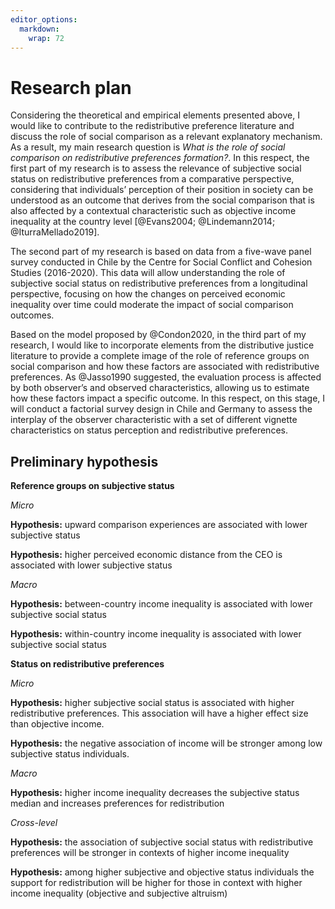 ```yaml
---
editor_options:
  markdown:
    wrap: 72
---
```


# Research plan  

Considering the theoretical and empirical elements presented above, I would like to contribute to the redistributive preference literature and discuss the role of social comparison as a relevant explanatory mechanism. As a result, my main research question is *What is the role of social comparison on redistributive preferences formation?*. In this respect, the first part of my research is to assess the relevance of subjective social status on redistributive preferences from a comparative perspective, considering that individuals' perception of their position in society can be understood as an outcome that derives from the social comparison that is also affected by a contextual characteristic such as objective income inequality at the country level [@Evans2004; @Lindemann2014; @IturraMellado2019].

The second part of my research is based on data from a five-wave panel survey conducted in Chile by the Centre for Social Conflict and Cohesion Studies (2016-2020). This data will allow understanding the role of subjective social status on redistributive preferences from a longitudinal perspective, focusing on how the changes on perceived economic inequality over time could moderate the impact of social comparison outcomes.

Based on the model proposed by @Condon2020, in the third part of my research, I would like to incorporate elements from the distributive justice literature to provide a complete image of the role of reference groups on social comparison and how these factors are associated with redistributive preferences. As @Jasso1990 suggested, the evaluation process is affected by both observer's and observed characteristics, allowing us to estimate how these factors impact a specific outcome. In this respect, on this stage, I will conduct a factorial survey design in Chile and Germany to assess the interplay of the observer characteristic with a set of different vignette characteristics on status perception and redistributive preferences.

\pagebreak

## Preliminary hypothesis

**Reference groups on subjective status**

*Micro*

**Hypothesis:** upward comparison experiences are associated with lower subjective status

**Hypothesis:** higher perceived economic distance from the CEO is associated with lower subjective status

*Macro*

**Hypothesis:** between-country income inequality is associated with lower subjective social status

**Hypothesis:** within-country income inequality is associated with lower subjective social status

**Status on redistributive preferences**

*Micro*

**Hypothesis:** higher subjective social status is associated with higher redistributive preferences. This association will have a higher effect size than objective income.

**Hypothesis:** the negative association of income will be stronger among low subjective status individuals.

*Macro*

**Hypothesis:** higher income inequality decreases the subjective status median and increases preferences for redistribution

*Cross-level*

**Hypothesis:** the association of subjective social status with redistributive preferences will be stronger in contexts of higher income inequality 

**Hypothesis:** among higher subjective and objective status individuals the support for redistribution will be higher for those in context with higher income inequality (objective and subjective altruism)  

